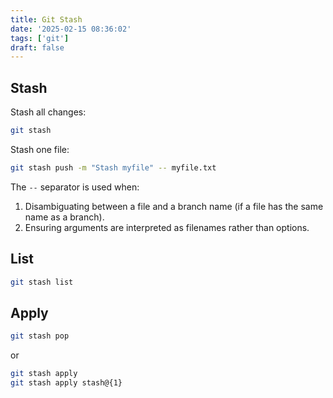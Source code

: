 ```yaml
---
title: Git Stash
date: '2025-02-15 08:36:02'
tags: ['git']
draft: false
---
```


## Stash

Stash all changes:

```bash
git stash
```

Stash one file:

```bash
git stash push -m "Stash myfile" -- myfile.txt
```

The `--` separator is used when:

1. Disambiguating between a file and a branch name (if a file has the same name as a branch).
2. Ensuring arguments are interpreted as filenames rather than options.

## List

```bash
git stash list
```

## Apply

```bash
git stash pop
```

or

```bash
git stash apply
git stash apply stash@{1}
```
